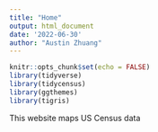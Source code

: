 ```yaml
---
title: "Home"
output: html_document
date: '2022-06-30'
author: "Austin Zhuang"
---
```


```r
knitr::opts_chunk$set(echo = FALSE)
library(tidyverse)
library(tidycensus)
library(ggthemes)
library(tigris)
```
This website maps US Census data
